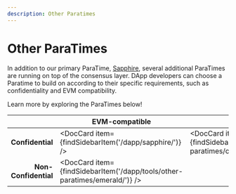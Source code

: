 ```yaml
---
description: Other Paratimes
---
```


# Other ParaTimes

In addition to our primary ParaTime, [Sapphire], several additional ParaTimes
are running on top of the consensus layer.
DApp developers can choose a Paratime to build on according to their
specific requirements, such as confidentiality and EVM compatibility.

Learn more by exploring the ParaTimes below!

|                      | EVM-compatible                                        | Oasis Wasm                                          |
|---------------------:|-------------------------------------------------------|-----------------------------------------------------|
| **Confidential**     | <DocCard item={findSidebarItem('/dapp/sapphire/')} /> | <DocCard item={findSidebarItem('/dapp/tools/other-paratimes/cipher/')} /> |
| **Non-Confidential** | <DocCard item={findSidebarItem('/dapp/tools/other-paratimes/emerald/')} />  | |

[Sapphire]: https://github.com/oasisprotocol/docs/blob/main/docs/dapp/sapphire/README.mdx